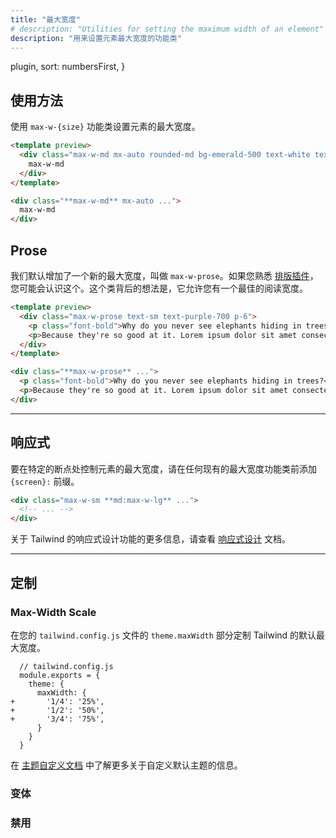 ```yaml
---
title: "最大宽度"
# description: "Utilities for setting the maximum width of an element"
description: "用来设置元素最大宽度的功能类"
---
```



  plugin,
  sort: numbersFirst,
}

## 使用方法

<!-- Set the maximum width of an element using the `max-w-{size}` utilities. -->
使用 `max-w-{size}` 功能类设置元素的最大宽度。

```html emerald
<template preview>
  <div class="max-w-md mx-auto rounded-md bg-emerald-500 text-white text-2xl font-extrabold flex items-center justify-center py-3">
    max-w-md
  </div>
</template>

<div class="**max-w-md** mx-auto ...">
  max-w-md
</div>
```

## Prose

<!-- We added a new max-width by default called `max-w-prose`. If you are familiar with the [typography plugin](https://github.com/tailwindlabs/tailwindcss-typography) you might recognize this one. The idea behind this class is that it allows you to have an optimal reading width. -->
我们默认增加了一个新的最大宽度，叫做 `max-w-prose`。如果您熟悉 [排版插件](https://github.com/tailwindlabs/tailwindcss-typography)，您可能会认识这个。这个类背后的想法是，它允许您有一个最佳的阅读宽度。

```html purple
<template preview>
  <div class="max-w-prose text-sm text-purple-700 p-6">
    <p class="font-bold">Why do you never see elephants hiding in trees?</p>
    <p>Because they're so good at it. Lorem ipsum dolor sit amet consectetur adipisicing elit. Quas cupiditate laboriosam fugiat.</p>
  </div>
</template>

<div class="**max-w-prose** ...">
  <p class="font-bold">Why do you never see elephants hiding in trees?</p>
  <p>Because they're so good at it. Lorem ipsum dolor sit amet consectetur adipisicing elit. Quas cupiditate laboriosam fugiat.</p>
</div>
```

---

<!-- ## Responsive -->
## 响应式

<!-- To control the max-width of an element at a specific breakpoint, add a `{screen}:` prefix to any existing max-width utility. -->
要在特定的断点处控制元素的最大宽度，请在任何现有的最大宽度功能类前添加 `{screen}:` 前缀。

```html
<div class="max-w-sm **md:max-w-lg** ...">
  <!-- ... -->
</div>
```

<!-- For more information about Tailwind's responsive design features, check out the [Responsive Design](/docs/responsive-design) documentation. -->
关于 Tailwind 的响应式设计功能的更多信息，请查看 [响应式设计](/docs/responsive-design) 文档。

---

## 定制

### Max-Width Scale

<!-- Customize Tailwind's default max-width scale in the `theme.maxWidth` section of your `tailwind.config.js` file. -->
在您的 `tailwind.config.js` 文件的 `theme.maxWidth` 部分定制 Tailwind 的默认最大宽度。

```diff-js
  // tailwind.config.js
  module.exports = {
    theme: {
      maxWidth: {
+       '1/4': '25%',
+       '1/2': '50%',
+       '3/4': '75%',
      }
    }
  }
```

<!-- Learn more about customizing the default theme in the [theme customization documentation](/docs/theme#customizing-the-default-theme). -->
在 [主题自定义文档](/docs/theme#customizing-the-default-theme) 中了解更多关于自定义默认主题的信息。

### 变体

<Variants plugin="maxWidth" name="max-width" />

### 禁用

<Disabling plugin="maxWidth" name="max-width" />
